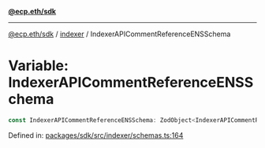 [**@ecp.eth/sdk**](../../index.mdx)

***

[@ecp.eth/sdk](/sdk-reference/index.mdx) / [indexer](/sdk-reference/indexer/index.mdx) / IndexerAPICommentReferenceENSSchema

# Variable: IndexerAPICommentReferenceENSSchema

```ts
const IndexerAPICommentReferenceENSSchema: ZodObject<IndexerAPICommentReferenceENSSchemaType>;
```

Defined in: [packages/sdk/src/indexer/schemas.ts:164](https://github.com/ecp-eth/comments-monorepo/blob/main/packages/sdk/src/indexer/schemas.ts#L164)
